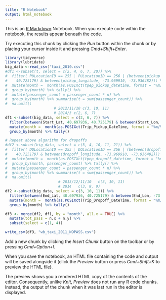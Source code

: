 ```yaml
---
title: "R Notebook"
output: html_notebook
---
```


This is an [R Markdown](http://rmarkdown.rstudio.com) Notebook. When you execute code within the notebook, the results appear beneath the code. 

Try executing this chunk by clicking the *Run* button within the chunk or by placing your cursor inside it and pressing *Cmd+Shift+Enter*. 

```r
library(tidyverse)
library(lubridate)
big_data <-read_csv("taxi_2010.csv")
#df1 <-subset(t, select = c(2, 4, 6, 7, 20)) %>%
#  filter( PULocationID == 255 | PULocationID == 256 | (between(pickup_latitude, 40.697936,
#    40.725179) & between(pickup_longitude, -73.969910, -73.936482))) %>%
#  mutate(month =  month(as.POSIXct(tpep_pickup_datetime, format = "%m/%d/%Y %H:%M:%S"))) %>%
#  group_by(month) %>% tally() %>%
#  mutate(passenger_count = passenger_count * n) %>%
#  group_by(month) %>% summarise(t = sum(passenger_count)) %>%
#  na.omit()
                      # 2012/11/10 c(3, 10, 11)
                      # 2014/3 c(2, 6, 7)
df1 <-subset(big_data, select = c(2, 6, 7)) %>%
  filter(between(Start_Lat, 40.697936, 40.725179) & between(Start_Lon, -73.969910, -73.936482)) %>%
  mutate(month =  month(as.POSIXct(Trip_Pickup_DateTime, format = "%m/%d/%Y %H:%M:%S"))) %>%
  group_by(month) %>% tally() 

# Repeat above algorithm for dropoffs
#df2 <-subset(big_data, select = c(3, 4, 10, 11, 21)) %>%
#  filter( DOLocationID == 255 | DOLocationID == 256 | (between(dropoff_latitude, 40.697936,
#    40.725179) & between(dropoff_longitude, -73.969910, -73.936482))) %>%
#  mutate(month =  month(as.POSIXct(tpep_dropoff_datetime, format = "%m/%d/%Y %H:%M:%S"))) %>%
#  group_by(month, passenger_count) %>% tally() %>%
#  mutate(passenger_count = passenger_count * n) %>%
#  group_by(month) %>% summarise(t = sum(passenger_count)) %>%
#  na.omit()
                        # 2013/12/11/10   c(3, 10, 11)
                        # 2014   c(3, 8, 9)
df2 <-subset(big_data, select = c(3, 10, 11)) %>%
  filter(between(End_Lat, 40.697936, 40.725179) & between(End_Lon, -73.969910, -73.936482)) %>%
  mutate(month =  month(as.POSIXct(Trip_Dropoff_DateTime, format = "%m/%d/%Y %H:%M:%S"))) %>%
  group_by(month) %>% tally()

df3 <- merge(df2, df1, by = "month", all.x = TRUE) %>%
  mutate(tot_pass = n.x + n.y) %>%
  subset(select = c(1, 4))

write_csv(df3, "wb_taxi_2011_NOPASS.csv")
```

Add a new chunk by clicking the *Insert Chunk* button on the toolbar or by pressing *Cmd+Option+I*.

When you save the notebook, an HTML file containing the code and output will be saved alongside it (click the *Preview* button or press *Cmd+Shift+K* to preview the HTML file). 

The preview shows you a rendered HTML copy of the contents of the editor. Consequently, unlike *Knit*, *Preview* does not run any R code chunks. Instead, the output of the chunk when it was last run in the editor is displayed.

